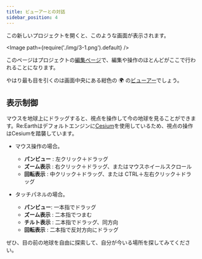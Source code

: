 ```yaml
---
title: ビューアーとの対話
sidebar_position: 4
---
```


この新しいプロジェクトを開くと、このような画面が表示されます。

<Image path={require('./img/3-1.png').default} />

このページはプロジェクトの[編集ページ](/user-manual/getting-started/understanding-reearth-ui/editor)で、編集や操作のほとんどがここで行われることになります。

やはり最も目を引くのは画面中央にある紺色の :earth_africa: の[ビューアー](/user-manual/getting-started/understanding-reearth-ui/editor#viewer)でしょう。

## 表示制御

マウスを地球上にドラッグすると、視点を操作して今の地球を見ることができます。Re:Earthはデフォルトエンジンに[Cesium](https://cesium.com/)を使用しているため、視点の操作はCesiumを踏襲しています。

- マウス操作の場合。
  - **パンビュー** : 左クリック＋ドラッグ
  - **ズーム表示** : 右クリック＋ドラッグ、またはマウスホイールスクロール
  - **回転表示** : 中クリック＋ドラッグ、または CTRL＋左右クリック＋ドラッグ

- タッチパネルの場合。
  - **パンビュー**: 一本指でドラッグ
  - **ズーム表示** : 二本指でつまむ
  - **チルト表示** : 二本指でドラッグ、同方向
  - **回転表示** : 二本指で反対方向にドラッグ

ぜひ、目の前の地球を自由に探索して、自分が今いる場所を探してみてください。

